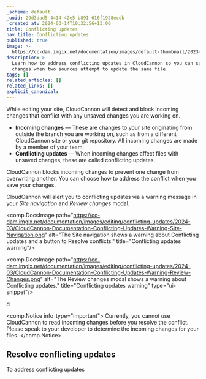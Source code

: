 ```yaml
---
_schema: default
_uuid: 29d3dad5-4414-42e5-b891-616f1928ecdb
_created_at: 2024-03-14T10:32:56+13:00
title: Conflicting updates
nav_title: Conflicting updates
published: true
image: >-
  https://cc-dam.imgix.net/documentation/images/default-thumbnail/2023-Q4/CloudCannon-Documentation-Thumbnail.png
description: >-
  Learn how to address conflicting updates in CloudCannon so you can save your
  changes when two sources attempt to update the same file.
tags: []
related_articles: []
related_links: []
explicit_canonical:
---
```

While editing your site, CloudCannon will detect and block incoming changes that conflict with any unsaved changes you are working on.

* **Incoming changes** — These are changes to your site originating from outside the branch you are working on, such as from a different CloudCannon site or your git repository. All incoming changes are made by a member of your team.
* **Conflicting updates** — When incoming changes affect files with unsaved changes, these are called conflicting updates.

CloudCannon blocks incoming changes to prevent one change from overwriting another. You can choose how to address the conflict when you save your changes.

CloudCannon will alert you to conflicting updates via a warning message in your&nbsp;*Site navigation*&nbsp;and&nbsp;*Review changes*&nbsp;modal.

<comp.DocsImage path="https://cc-dam.imgix.net/documentation/images/editing/conflicting-updates/2024-03/CloudCannon-Documentation-Conflicting-Updates-Warning-Site-Navigation.png" alt="The Site navigation shows a warning about Conflicting updates and a button to Resolve conflicts." title="Conflicting updates warning"/>

<comp.DocsImage path="https://cc-dam.imgix.net/documentation/images/editing/conflicting-updates/2024-03/CloudCannon-Documentation-Conflicting-Updates-Warning-Review-Changes.png" alt="The Review changes modal shows a warning about Conflicting updates." title="Conflicting updates warning" type="ui-snippet"/>

d

<comp.Notice info_type="important">
  Currently, you cannot use CloudCannon to read incoming changes before you resolve the conflict. Please speak to your developer to determine the incoming changes for your files.
</comp.Notice>

## Resolve conflicting updates

To address conflicting updates